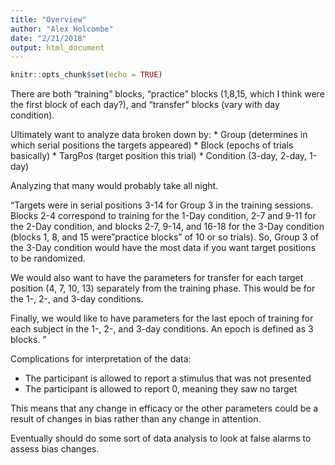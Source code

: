```yaml
---
title: "Overview"
author: "Alex Holcombe"
date: "2/21/2018"
output: html_document
---
```


```r
knitr::opts_chunk$set(echo = TRUE)
```

There are both "training" blocks, "practice" blocks (1,8,15, which I think were the first block of each day?), and "transfer" blocks (vary with day condition).

Ultimately want to analyze data broken down by:
* Group (determines in which serial positions the targets appeared)
* Block (epochs of trials basically)
* TargPos (target position this trial)
* Condition (3-day, 2-day, 1-day)

Analyzing that many would probably take all night. 

"Targets were in serial positions 3-14 for Group 3 in the training sessions.  Blocks 2-4 correspond to training for the 1-Day condition, 2-7 and 9-11 for the 2-Day condition, and blocks 2-7, 9-14, and 16-18 for the 3-Day condition (blocks 1, 8, and 15 were "practice blocks" of 10 or so trials).  So, Group 3 of the 3-Day condition would have the most data if you want target positions to be randomized.

We would also want to have the parameters for transfer for each target position (4, 7, 10, 13) separately from the training phase. This would be for the 1-, 2-, and 3-day conditions.

Finally, we would like to have parameters for the last epoch of training for each subject in the 1-, 2-, and 3-day conditions. An epoch is defined as 3 blocks.
"

Complications for interpretation of the data:

* The participant is allowed to report a stimulus that was not presented
* The participant is allowed to report 0, meaning they saw no target

This means that any change in efficacy or the other parameters could be a result of changes in bias rather than any change in attention.

Eventually should do some sort of data analysis to look at false alarms to assess bias changes.
